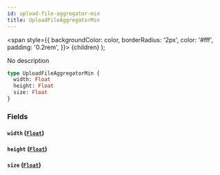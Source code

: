 ```yaml
---
id: upload-file-aggregator-min
title: UploadFileAggregatorMin
---
```


<span
style={{
      backgroundColor: color,
      borderRadius: '2px',
      color: '#fff',
      padding: '0.2rem',
    }}>
{children}
</span>
);

No description

```graphql
type UploadFileAggregatorMin {
  width: Float
  height: Float
  size: Float
}
```

### Fields

#### `width` ([`Float`](/v1/scalars/float))

#### `height` ([`Float`](/v1/scalars/float))

#### `size` ([`Float`](/v1/scalars/float))
